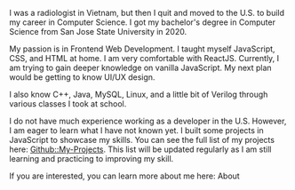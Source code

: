 

I was a radiologist in Vietnam, but then I quit and moved to the U.S. to build my career in Computer Science. I got my bachelor's degree in Computer Science from San Jose State University in 2020.

My passion is in Frontend Web Development. I taught myself <Emphasize level={1}>JavaScript</Emphasize>, <Emphasize level={1}>CSS</Emphasize>, and <Emphasize level={1}>HTML</Emphasize> at home. I am very comfortable with <Emphasize level={2}>ReactJS</Emphasize>. Currently, I am trying to gain deeper knowledge on <Emphasize level={1}>vanilla JavaScript</Emphasize>. My next plan would be getting to know <Emphasize level={4}>UI/UX design</Emphasize>. 

I also know <Emphasize level={3}>C++</Emphasize>, <Emphasize level={3}>Java</Emphasize>, <Emphasize level={3}>MySQL</Emphasize>, <Emphasize level={3}>Linux</Emphasize>, and a little bit of <Emphasize level={4}>Verilog</Emphasize> through various classes I took at school.

I do not have much experience working as a developer in the U.S. However, I am eager to learn what I have not known yet. I built some projects in JavaScript to showcase my skills. You can see the full list of my projects here: <a href="https://github.com/ledminh/my-projects" target="__blank">Github::My-Projects</a>. This list will be updated regularly as I am still learning and practicing to improving my skill.

If you are interested, you can learn more about me here: <Link to='../about'>About</Link>

<ExpertiseLevel />